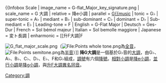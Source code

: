 {{Infobox Scale
| image_name = G-flat_Major_key_signature.png
| scale_name = G{{music|flat}} 大調
| relative = 降e小調
| parallel = [[降g小調|G{{music]]
| tonic = G♭
| super-tonic = A♭
| mediant = B♭
| sub-dominant = C♭
| dominant = D♭
| Sub-mediant = E♭
| Leading-tone = F
| English = G-Flat Major
| Deutsch = Ges-Dur
| French = Sol bémol majeur
| Italian = Sol bemolle maggiore
| Japanese = 変ト長調
| enharmonic = [[升F大調|F{{music]]
}}

[[File:G_flat_major_scale.png|right]]（[[File:Points_whole_tone.png|File:Points whole tone.png]]為[[全音|全音]]，[[File:Points_semitone.png|File:Points semitone.png]]為[[半音|半音]]）]]
'''降G大調'''是一個基於G♭音的[[大調|大調]]，由G♭、A♭、B♭、C♭、D♭、E♭、F和G♭組成，[[調號|調號]]有六個[[降號|降號]]。[[相對調|相對小調]]是[[降e小調|降e小調]]，[[並行調|並行小調]]是[[降g小調|降g小調]]，與[[升F大調|升F大調]][[異名同音|異名同音]]。


{{Circle of fifths}}
{{music-stub}}

[[Category:調|Category:調]]